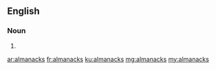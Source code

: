 ==English==

===Noun===
{{head|en}}

# {{plural of|almanack}}

[[ar:almanacks]]
[[fr:almanacks]]
[[ku:almanacks]]
[[mg:almanacks]]
[[my:almanacks]]